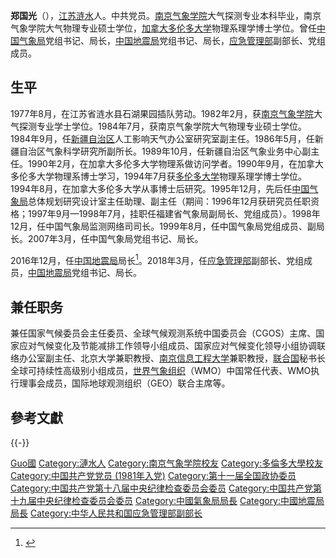 '''郑国光'''（{{bd|1959年|11月||catIdx=Zheng郑}}），[[江苏|江苏]][[涟水县|涟水]]人。中共党员。[[南京气象学院|南京气象学院]]大气探测专业本科毕业，南京气象学院大气物理专业硕士学位，[[加拿大|加拿大]][[多伦多大学|多伦多大学]]物理系理学博士学位。曾任[[中国气象局|中国气象局]]党组书记、局长，[[中国地震局|中国地震局]]党组书记、局长，[[中华人民共和国应急管理部|应急管理部]]副部长、党组成员。

==生平==
1977年8月，在江苏省涟水县石湖果园插队劳动。1982年2月，获[[南京气象学院|南京气象学院]]大气探测专业学士学位。1984年7月，获南京气象学院大气物理专业硕士学位。1984年9月，任[[新疆自治区|新疆自治区]]人工影响天气办公室研究室副主任。1986年5月，任新疆自治区气象科学研究所副所长。1989年10月，任新疆自治区气象业务中心副主任。1990年2月，在加拿大多伦多大学物理系做访问学者。1990年9月，在加拿大多伦多大学物理系博士学习，1994年7月获[[多伦多大学|多伦多大学]]物理系理学博士学位。1994年8月，在加拿大多伦多大学从事博士后研究。1995年12月，先后任[[中国气象局|中国气象局]]总体规划研究设计室主任助理、副主任（期间：1996年12月获研究员任职资格；1997年9月—1998年7月，挂职任福建省气象局副局长、党组成员）。1998年12月，任中国气象局监测网络司司长。1999年8月，任中国气象局党组成员、副局长。2007年3月，任中国气象局党组书记、局长。

2016年12月，任[[中国地震局|中国地震局]]局长<ref>{{cite web|accessdate=2016-12-10|url=http://www.thepaper.cn/newsDetail_forward_1577657|title=中国气象局局长郑国光调任中国地震局局长|publisher=澎湃新闻|archive-date=2016-12-12|archive-url=https://web.archive.org/web/20161212155552/http://www.thepaper.cn/newsDetail_forward_1577657|dead-url=no}}</ref>。2018年3月，任[[中华人民共和国应急管理部|应急管理部]]副部长、党组成员，[[中国地震局|中国地震局]]党组书记、局长。

==兼任职务==
兼任国家气候委员会主任委员、全球气候观测系统中国委员会（CGOS）主席、国家应对气候变化及节能减排工作领导小组成员、国家应对气候变化领导小组协调联络办公室副主任、北京大学兼职教授、[[南京信息工程大学|南京信息工程大学]]兼职教授，[[联合国|联合国]]秘书长全球可持续性高级别小组成员，[[世界气象组织|世界气象组织]]（WMO）中国常任代表、WMO执行理事会成员，国际地球观测组织（GEO）联合主席等。

==參考文獻==
{{reflist}}

{{-}}
{{start box}}
{{s-gov|prc}}
{{s-before|[[陈建民_(官员)|陈建民]]}}
{{s-title|[[中国地震局|中国地震局]]局长|2016年12月—2020年8月}}
{{s-after|[[闵宜仁|闵宜仁]]}}
{{s-before|[[秦大河|秦大河]]}}
{{s-title|[[中国气象局|中国气象局]]局长|2007年4月4日－2016年12月16日}}
{{s-after|[[刘雅鸣|刘雅鸣]]}}
{{end box}}

{{DEFAULTSORT:Zheng郑}}
[[Category:鄭姓|Guo國]]
[[Category:漣水人|Category:漣水人]]
[[Category:南京气象学院校友|Category:南京气象学院校友]]
[[Category:多倫多大學校友|Category:多倫多大學校友]]
[[Category:中国共产党党员_(1981年入党)|Category:中国共产党党员 (1981年入党)]]
[[Category:第十一届全国政协委员|Category:第十一届全国政协委员]]
[[Category:中国共产党第十八届中央纪律检查委员会委员|Category:中国共产党第十八届中央纪律检查委员会委员]]
[[Category:中国共产党第十九届中央纪律检查委员会委员|Category:中国共产党第十九届中央纪律检查委员会委员]]
[[Category:中國氣象局局長|Category:中國氣象局局長]]
[[Category:中國地震局局長|Category:中國地震局局長]]
[[Category:中华人民共和国应急管理部副部长|Category:中华人民共和国应急管理部副部长]]